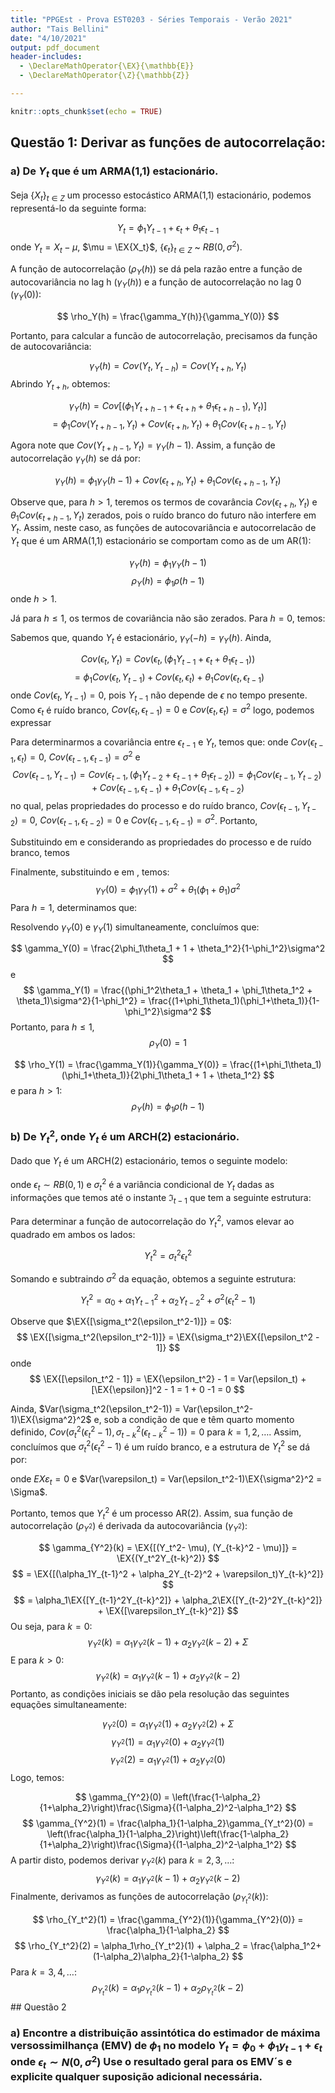 ```yaml
---
title: "PPGEst - Prova EST0203 - Séries Temporais - Verão 2021"
author: "Tais Bellini"
date: "4/10/2021"
output: pdf_document
header-includes:
  - \DeclareMathOperator{\EX}{\mathbb{E}}
  - \DeclareMathOperator{\Z}{\mathbb{Z}}

---
```


```r
knitr::opts_chunk$set(echo = TRUE)
```

## Questão 1: Derivar as funções de autocorrelação:

### a) De $Y_t$ que é um ARMA(1,1) estacionário.

Seja $\{ X_t \}_{t \in Z}$ um processo estocástico ARMA(1,1) estacionário, podemos representá-lo da seguinte forma:

$$
Y_t = \phi_1 Y_{t-1} + \epsilon_t + \theta_1 \epsilon_{t-1}
$$
onde $Y_t = X_t - \mu$, $\mu = \EX{X_t}$, $\{\epsilon_t\}_{t \in Z}$ ~ $RB(0, \sigma^2)$.

A função de autocorrelação ($\rho_Y(h)$) se dá pela razão entre a função de autocovariância no lag h ($\gamma_Y(h)$) e a função de autocorrelação no lag 0 ($\gamma_Y(0)$):

$$
\rho_Y(h) = \frac{\gamma_Y(h)}{\gamma_Y(0)}
$$

Portanto, para calcular a funcão de autocorrelação, precisamos da função de autocovariância:

$$ \gamma_Y(h) = Cov(Y_t, Y_{t-h}) = Cov(Y_{t+h}, Y_t)$$
Abrindo $Y_{t+h}$, obtemos:

$$
\gamma_Y(h) = Cov[(\phi_1 Y_{t+h-1} + \epsilon_{t+h} + \theta_1 \epsilon_{t+h-1}),Y_t)]
$$
$$
= \phi_1 Cov(Y_{t+h-1},Y_t) + Cov(\epsilon_{t+h}, Y_t) + \theta_1 Cov(\epsilon_{t+h-1}, Y_t)
$$

Agora note que $Cov(Y_{t+h-1}, Y_t) = \gamma_Y(h-1)$. Assim, a função de autocorrelação $\gamma_Y(h)$ se dá por: 

$$
\gamma_Y(h) = \phi_1 \gamma_Y(h-1) + Cov(\epsilon_{t+h}, Y_t) + \theta_1 Cov(\epsilon_{t+h-1}, Y_t)
$$

Observe que, para $h > 1$, teremos os termos de covarância $Cov(\epsilon_{t+h}, Y_t)$ e $\theta_1 Cov(\epsilon_{t+h-1}, Y_t)$ zerados, pois o ruído branco do futuro não interfere em $Y_t$. Assim, neste caso, as funções de autocovariância e autocorrelacão de $Y_t$ que é um ARMA(1,1) estacionário se comportam como as de um AR(1): 

$$
\gamma_Y(h) = \phi_1\gamma_Y(h-1)
$$
$$
\rho_Y(h) = \phi_1\rho(h-1)
$$
onde $h>1$.

Já para $h \leq 1$, os termos de covariância não são zerados. Para $h=0$, temos:

\begin{equation}
\gamma_Y(0) = \phi_1 \gamma_Y(-1) + Cov(\epsilon_t, Y_t) + \theta_1Cov(\epsilon_{t-1}, Y_t)
\label{gamma0_raw}
\end{equation}

Sabemos que, quando $Y_t$ é estacionário, $\gamma_Y(-h) = \gamma_Y(h)$. Ainda, 

$$
Cov(\epsilon_t, Y_t) = Cov(\epsilon_t, (\phi_1Y_{t-1} + \epsilon_t + \theta_1\epsilon_{t-1}))
$$
$$
= \phi_1Cov(\epsilon_t, Y_{t-1}) + Cov(\epsilon_t, \epsilon_t) + \theta_1Cov(\epsilon_t, \epsilon_{t-1})
$$
onde $Cov(\epsilon_t,Y_{t-1}) = 0$, pois $Y_{t-1}$ não depende de $\epsilon$ no tempo presente. Como $\epsilon_t$ é ruído branco, $Cov(\epsilon_t, \epsilon_{t-1})=0$ e $Cov(\epsilon_t, \epsilon_t) = \sigma^2$ logo, podemos expressar

\begin{equation}
Cov(\epsilon_t, Y_t)  = \sigma^2
\label{cov_et_yt}
\end{equation}

Para determinarmos a covariância entre $\epsilon_{t-1}$ e $Y_t$, temos que:
\begin{equation}
Cov(\epsilon_{t-1}, Y_t) = \phi_1Cov(\epsilon_{t-1}, Y_{t-1}) + Cov(\epsilon_{t-1}, \epsilon_t) + \theta_1 Cov(\epsilon_{t-1}, \epsilon_{t-1})
\label{cov_et-1_yt_raw}
\end{equation}
onde $Cov(\epsilon_{t-1}, \epsilon_t) = 0$, $Cov(\epsilon_{t-1}, \epsilon_{t-1}) = \sigma^2$ e 
$$
Cov(\epsilon_{t-1}, Y_{t-1}) = Cov(\epsilon_{t-1}, (\phi_1Y_{t-2} + \epsilon_{t-1} + \theta_1\epsilon_{t-2})) = \phi_1Cov(\epsilon_{t-1}, Y_{t-2}) + Cov(\epsilon_{t-1},\epsilon_{t-1}) + \theta_1Cov(\epsilon_{t-1}, \epsilon_{t-2})
$$
no qual, pelas propriedades do processo e do ruído branco, $Cov(\epsilon_{t-1}, Y_{t-2}) = 0$, $Cov(\epsilon_{t-1}, \epsilon_{t-2}) = 0$ e $Cov(\epsilon_{t-1},\epsilon_{t-1}) = \sigma^2$. Portanto, 
\begin{equation}
Cov(\epsilon_{t-1}, Y_{t-1}) = \sigma^2
\label{cov_etmin1_ytmin1}
\end{equation}

Substituindo \ref{cov_etmin1_ytmin1} em \ref{cov_et-1_yt_raw} e considerando as propriedades do processo e de ruído branco, temos 
\begin{equation}
Cov(\epsilon_{t-1}, Y_t) = \phi_1\sigma^2 + \theta_1\sigma^2
\label{cov_et-1_yt}
\end{equation}

Finalmente, substituindo \ref{cov_et-1_yt} e \ref{cov_et_yt} em \ref{gamma0_raw}, temos:
$$
\gamma_Y(0) = \phi_1\gamma_Y(1) + \sigma^2 + \theta_1 (\phi_1 + \theta_1)\sigma^2
$$
Para $h=1$, determinamos que:

\begin{equation}
\gamma_Y(1) = \phi_1 \gamma_Y(0) + Cov(\epsilon_{t+1}, Y_t) + \theta_1 Cov(\epsilon_{t}, Y_t) = \phi_1 \gamma_Y(0) + \theta_1\sigma^2
\label{gamma1}
\end{equation}

Resolvendo $\gamma_Y(0)$ e $\gamma_Y(1)$ simultaneamente, concluímos que:

$$
\gamma_Y(0) = \frac{2\phi_1\theta_1 + 1 + \theta_1^2}{1-\phi_1^2}\sigma^2
$$
e
$$
\gamma_Y(1) =  \frac{(\phi_1^2\theta_1 + \theta_1 + \phi_1\theta_1^2 + \theta_1)\sigma^2}{1-\phi_1^2} = \frac{(1+\phi_1\theta_1)(\phi_1+\theta_1)}{1-\phi_1^2}\sigma^2
$$
Portanto, para $h \leq 1$,
$$
\rho_Y(0) = 1
$$

$$
\rho_Y(1) = \frac{\gamma_Y(1)}{\gamma_Y(0)} = \frac{(1+\phi_1\theta_1)(\phi_1+\theta_1)}{2\phi_1\theta_1 + 1 + \theta_1^2} 
$$
e para $h > 1$:
$$
\rho_Y(h) = \phi_1\rho(h-1)
$$

### b) De $Y_t^2$, onde $Y_t$ é um ARCH(2) estacionário.

Dado que $Y_t$ é um ARCH(2) estacionário, temos o seguinte modelo:

\begin{equation}
Y_t = \sigma_t\epsilon_t
\label{yt}
\end{equation}

onde $\epsilon_t \sim RB(0,1)$ e $\sigma_t^2$ é a variância condicional de $Y_t$ dadas as informações que temos até o instante $\Im_{t-1}$ que tem a seguinte estrutura:
\begin{equation}
\sigma^2 = \alpha_0 + \alpha_1Y_{t-1}^2 + \alpha_2Y_{t-2}^2
\label{sigma2}
\end{equation}

Para determinar a função de autocorrelação do $Y_t^2$, vamos elevar \ref{yt} ao quadrado em ambos os lados:

$$
Y_t^2 = \sigma_t^2\epsilon_t^2
$$

Somando e subtraindo $\sigma^2$ da equação, obtemos a seguinte estrutura:

$$
Y_t^2 = \alpha_0 + \alpha_1Y_{t-1}^2 + \alpha_2Y_{t-2}^2 + \sigma^2(\epsilon_t^2-1)
$$

Observe que $\EX{[\sigma_t^2(\epsilon_t^2-1)]} = 0$: 
$$
\EX{[\sigma_t^2(\epsilon_t^2-1)]} = \EX{\sigma_t^2}\EX{[\epsilon_t^2 - 1]}
$$
onde
$$
\EX{[\epsilon_t^2 - 1]} = \EX{\epsilon_t^2} - 1 = Var(\epsilon_t) + [\EX{\epsilon}]^2 - 1 = 1 + 0 -1 = 0
$$

Ainda, $Var(\sigma_t^2(\epsilon_t^2-1)) = Var(\epsilon_t^2-1)\EX{\sigma^2}^2$ e, sob a condição de que \ref{yt} e \ref{sigma2} têm quarto momento definido,  $Cov(\sigma_t^2(\epsilon_t^2-1), \sigma_{t-k}^2(\epsilon_{t-k}^2-1)) = 0$ para $k = 1, 2, \dots$. Assim, concluímos que $\sigma_t^2(\epsilon_t^2-1)$ é um ruído branco, e a estrutura de $Y_t^2$ se dá por: 

\begin{equation}
Y_t^2 = \alpha_0 + \alpha_1Y_{t-1}^2 + \alpha_2Y_{t-2}^2 + \varepsilon_t
\label{yt2}
\end{equation}
onde $EX{\varepsilon_t} = 0$ e $Var(\varepsilon_t) = Var(\epsilon_t^2-1)\EX{\sigma^2}^2 = \Sigma$.

Portanto, temos que $Y_t^2$ é um processo AR(2). Assim, sua função de autocorrelação ($\rho_{Y^2}$) é derivada da autocovariância ($\gamma_{Y^2}$):

$$
\gamma_{Y^2}(k) = \EX{[(Y_t^2- \mu), (Y_{t-k}^2 - \mu)]} = \EX{(Y_t^2Y_{t-k}^2)}
$$
$$
= \EX{[(\alpha_1Y_{t-1}^2 + \alpha_2Y_{t-2}^2 + \varepsilon_t)Y_{t-k}^2]}
$$
$$
= \alpha_1\EX{[Y_{t-1}^2Y_{t-k}^2]} + \alpha_2\EX{[Y_{t-2}^2Y_{t-k}^2]} + \EX{[\varepsilon_tY_{t-k}^2]}
$$
Ou seja, para $k=0$:
$$
\gamma_{Y^2}(k) = \alpha_1\gamma_{Y^2}(k-1) + \alpha_2\gamma_{Y^2}(k-2) + \Sigma
$$
E para $k>0$:
$$
\gamma_{Y^2}(k) = \alpha_1\gamma_{Y^2}(k-1) + \alpha_2\gamma_{Y^2}(k-2)
$$
Portanto, as condições iniciais se dão pela resolução das seguintes equações simultaneamente:

$$
\gamma_{Y^2}(0) = \alpha_1\gamma_{Y^2}(1) + \alpha_2\gamma_{Y^2}(2) + \Sigma
$$
$$
\gamma_{Y^2}(1) = \alpha_1\gamma_{Y^2}(0) + \alpha_2\gamma_{Y^2}(1)
$$
$$
\gamma_{Y^2}(2) = \alpha_1\gamma_{Y^2}(1) + \alpha_2\gamma_{Y^2}(0)
$$
Logo, temos:

$$
\gamma_{Y^2}(0) = \left(\frac{1-\alpha_2}{1+\alpha_2}\right)\frac{\Sigma}{(1-\alpha_2)^2-\alpha_1^2}
$$
$$
\gamma_{Y^2}(1) = \frac{\alpha_1}{1-\alpha_2}\gamma_{Y_t^2}(0) = \left(\frac{\alpha_1}{1-\alpha_2}\right)\left(\frac{1-\alpha_2}{1+\alpha_2}\right)\frac{\Sigma}{(1-\alpha_2)^2-\alpha_1^2}
$$
A partir disto, podemos derivar $\gamma_{Y^2}(k)$ para $k = 2, 3, \dots$:
$$
\gamma_{Y^2}(k) = \alpha_1\gamma_{Y^2}(k-1) + \alpha_2\gamma_{Y^2}(k-2)
$$
Finalmente, derivamos as funções de autocorrelação ($\rho_{Y_t^2}(k)$): 

$$
\rho_{Y_t^2}(1) = \frac{\gamma_{Y^2}(1)}{\gamma_{Y^2}(0)} = \frac{\alpha_1}{1-\alpha_2}
$$
$$
\rho_{Y_t^2}(2) = \alpha_1\rho_{Y_t^2}(1) + \alpha_2 = \frac{\alpha_1^2+(1-\alpha_2)\alpha_2}{1-\alpha_2}
$$
Para $k = 3, 4, \dots$:
$$
\rho_{Y_t^2}(k) = \alpha_1\rho_{Y_t^2}(k-1) + \alpha_2\rho_{Y_t^2}(k-2)
$$
## Questão 2

### a) Encontre a distribuição assintótica do estimador de máxima versossimilhança (EMV) de $\phi_1$ no modelo $Y_t = \phi_0 + \phi_1y_{t-1} + \epsilon_t$ onde $\epsilon_t \sim N(0, \sigma^2)$ Use o resultado geral para os EMV´s e explicite qualquer suposição adicional necessária.
